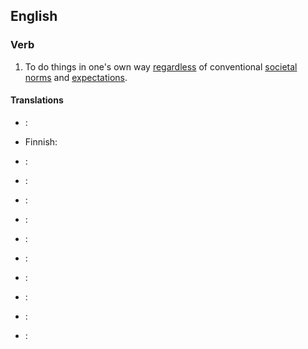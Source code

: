 ==English==

===Verb===
{{infl|en|verb|head=to [[march]] [[to]] [[the]] [[beat]] [[of]] [[a]] [[different]] [[drum]]}}

# {{idiom}} To do things in one's own way [[regardless]] of conventional [[societal]] [[norms]] and [[expectations]].

====Translations====
{{trans-top|to do things unconventionally}}
*{{trreq|Arabic}}:
* Finnish: {{t-|fi|kulkea omia polkujaan}}
*{{trreq|French}}:
*{{trreq|German}}:
*{{trreq|Italian}}:
*{{trreq|Japanese}}:
{{trans-mid}}
*{{trreq|Korean}}:
*{{trreq|Mandarin}}:
*{{trreq|Polish}}:
*{{trreq|Portuguese}}:
*{{trreq|Russian}}:
*{{trreq|Spanish}}:
{{trans-bottom}}